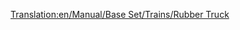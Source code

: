 [[Translation:en/Manual/Base Set/Trains/Rubber Truck]]
{{en/Trains Carriages new|Picture=[[File:en/Rubbertruck.png]]
|NormalCost=£1,083 ($2,166)
|NormalWeight=19 / 40 t
|NormalCapacity=21,000 litres of rubber
|MonoCost="
|MonoWeight=19 / 45 t
|MonoCapacity=26,000 litres of rubber
|MagCost="
|MagWeight=19 / 47 t
|MagCapacity=28,000 litres of rubber
|Description=Rubber is transported with this truck to good-plants in tropical climates.
}}